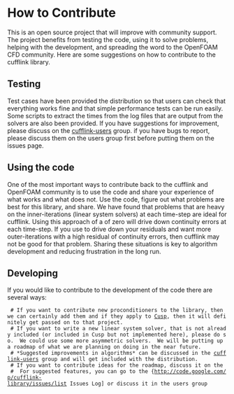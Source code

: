 = How to Contribute = 
This is an open source project that will improve with community support.  The project benefits from testing the code, using it to solve problems, helping with the development, and spreading the word to the OpenFOAM CFD community.  Here are some suggestions on how to contribute to the cufflink library.

== Testing ==
Test cases have been provided the distribution so that users can check that everything works fine and that simple performance tests can be run easily.  Some scripts to extract the times from the log files that are output from the solvers are also been provided.  If you have suggestions for improvement, please discuss on the [http://groups.google.com/group/cufflink-users cufflink-users] group.  if you have bugs to report, please discuss them on the users group first before putting them on the issues page.

== Using the code ==
One of the most important ways to contribute back to the cufflink and OpenFOAM community is to use the code and share your experience of what works and what does not.  Use the code, figure out what problems are best for this library, and share.  We have found that problems that are heavy on the inner-iterations (linear system solvers) at each time-step are ideal for cufflink.  Using this approach of a {{{reTol}}} of zero will drive down continuity errors at each time-step.  If you use {{{relTol}}} to drive down your residuals and want more outer-iterations with a high residual of continuity errors, then cufflink may not be good for that problem.  Sharing these situations is key to algorithm development and reducing frustration in the long run. 

== Developing ==
If you would like to contribute to the development of the code there are several ways:
  # If you want to contribute new proconditioners to the library, then we can certainly add them and if they apply to [http://code.google.com/p/cusp-library/ Cusp], then it will definitely get passed on to that project. 
  # If you want to write a new linear system solver, that is not already included (or included in Cusp but not implemented here), please do so.  We could use some more asymmetric solvers.  We will be putting up a roadmap of what we are planning on doing in the near future.
  # *Suggested improvements in algorithms* can be discussed in the [http://groups.google.com/group/cufflink-users cufflink-users] group and will get included with the distribution.  
  # If you want to contribute ideas for the roadmap, discuss it on the 
  #  For suggested features, you can go to the {http://code.google.com/p/cufflink-library/issues/list Issues Log] or discuss it in the users group
